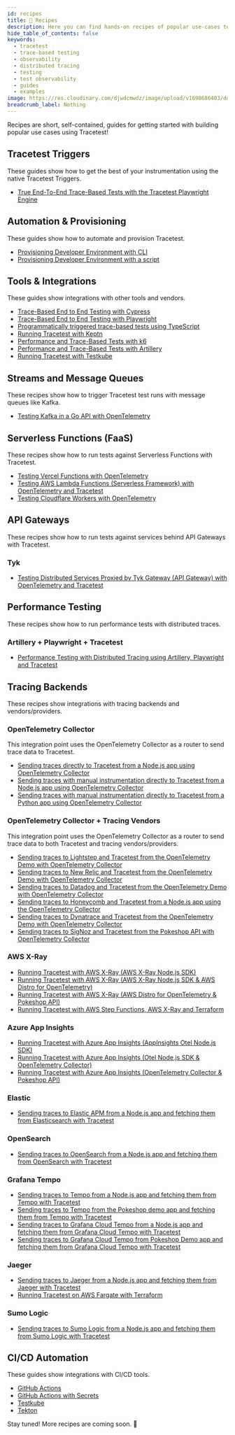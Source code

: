 ```yaml
---
id: recipes
title: 🍱 Recipes
description: Here you can find hands-on recipes of popular use-cases to get started with Tracetest.
hide_table_of_contents: false
keywords:
  - tracetest
  - trace-based testing
  - observability
  - distributed tracing
  - testing
  - test observability
  - guides
  - examples
image: https://res.cloudinary.com/djwdcmwdz/image/upload/v1698686403/docs/Blog_Thumbnail_14_rsvkmo.jpg
breadcrumb_label: Nothing
---
```


Recipes are short, self-contained, guides for getting started with building popular use cases using Tracetest!

## Tracetest Triggers

These guides show how to get the best of your instrumentation using the native Tracetest Triggers.

- [True End-To-End Trace-Based Tests with the Tracetest Playwright Engine](/examples-tutorials/recipes/running-tests-with-tracetest-playwright-engine)

## Automation & Provisioning

These guides show how to automate and provision Tracetest.

- [Provisioning Developer Environment with CLI](/examples-tutorials/recipes/provisioning-developer-environment-cli)
- [Provisioning Developer Environment with a script](/examples-tutorials/recipes/provisioning-developer-environment-script)

## Tools & Integrations

These guides show integrations with other tools and vendors.

- [Trace-Based End to End Testing with Cypress](/tools-and-integrations/cypress)
- [Trace-Based End to End Testing with Playwright](/tools-and-integrations/playwright)
- [Programmatically triggered trace-based tests using TypeScript](/tools-and-integrations/typescript)
- [Running Tracetest with Keptn](/tools-and-integrations/keptn)
- [Performance and Trace-Based Tests with k6](/tools-and-integrations/k6)
- [Performance and Trace-Based Tests with Artillery](/tools-and-integrations/artillery-plugin)
- [Running Tracetest with Testkube](/tools-and-integrations/testkube)

## Streams and Message Queues

These recipes show how to trigger Tracetest test runs with message queues like Kafka.

- [Testing Kafka in a Go API with OpenTelemetry](/examples-tutorials/recipes/testing-kafka-go-api-with-opentelemetry-tracetest)

## Serverless Functions (FaaS)

These recipes show how to run tests against Serverless Functions with Tracetest.

- [Testing Vercel Functions with OpenTelemetry](/examples-tutorials/recipes/testing-vercel-functions-with-opentelemetry-tracetest)
- [Testing AWS Lambda Functions (Serverless Framework) with OpenTelemetry and Tracetest](/examples-tutorials/recipes/testing-lambda-functions-with-opentelemetry-tracetest)
- [Testing Cloudflare Workers with OpenTelemetry](/examples-tutorials/recipes/testing-cloudflare-workers-with-opentelemetry-tracetest)

## API Gateways

These recipes show how to run tests against services behind API Gateways with Tracetest.

### Tyk

- [Testing Distributed Services Proxied by Tyk Gateway (API Gateway) with OpenTelemetry and Tracetest](/examples-tutorials/recipes/testing-distributed-services-with-tyk-opentelemetry-tracetest)

## Performance Testing

These recipes show how to run performance tests with distributed traces.

### Artillery + Playwright + Tracetest

- [Performance Testing with Distributed Tracing using Artillery, Playwright and Tracetest](/examples-tutorials/recipes/running-playwright-performance-tests-with-artillery-and-tracetest)

## Tracing Backends

These recipes show integrations with tracing backends and vendors/providers.

### OpenTelemetry Collector

This integration point uses the OpenTelemetry Collector as a router to send trace data to Tracetest.

- [Sending traces directly to Tracetest from a Node.js app using OpenTelemetry Collector](/examples-tutorials/recipes/running-tracetest-without-a-trace-data-store)
- [Sending traces with manual instrumentation directly to Tracetest from a Node.js app using OpenTelemetry Collector](/examples-tutorials/recipes/running-tracetest-without-a-trace-data-store-with-manual-instrumentation)
- [Sending traces with manual instrumentation directly to Tracetest from a Python app using OpenTelemetry Collector](/examples-tutorials/recipes/running-python-app-with-opentelemetry-collector-and-tracetest)

### OpenTelemetry Collector + Tracing Vendors

This integration point uses the OpenTelemetry Collector as a router to send trace data to both Tracetest and tracing vendors/providers.

- [Sending traces to Lightstep and Tracetest from the OpenTelemetry Demo with OpenTelemetry Collector](/examples-tutorials/recipes/running-tracetest-with-lightstep)
- [Sending traces to New Relic and Tracetest from the OpenTelemetry Demo with OpenTelemetry Collector](/examples-tutorials/recipes/running-tracetest-with-new-relic)
- [Sending traces to Datadog and Tracetest from the OpenTelemetry Demo with OpenTelemetry Collector](/examples-tutorials/recipes/running-tracetest-with-datadog)
- [Sending traces to Honeycomb and Tracetest from a Node.js app using the OpenTelemetry Collector](/examples-tutorials/recipes/running-tracetest-with-honeycomb)
- [Sending traces to Dynatrace and Tracetest from the OpenTelemetry Demo with OpenTelemetry Collector](/examples-tutorials/recipes/running-tracetest-with-dynatrace)
- [Sending traces to SigNoz and Tracetest from the Pokeshop API with OpenTelemetry Collector](/examples-tutorials/recipes/running-tracetest-with-signoz-pokeshop)

### AWS X-Ray

- [Running Tracetest with AWS X-Ray (AWS X-Ray Node.js SDK)](/examples-tutorials/recipes/running-tracetest-with-aws-x-ray)
- [Running Tracetest with AWS X-Ray (AWS X-Ray Node.js SDK & AWS Distro for OpenTelemetry)](/examples-tutorials/recipes/running-tracetest-with-aws-x-ray-adot)
- [Running Tracetest with AWS X-Ray (AWS Distro for OpenTelemetry & Pokeshop API)](/examples-tutorials/recipes/running-tracetest-with-aws-x-ray-pokeshop)
- [Running Tracetest with AWS Step Functions, AWS X-Ray and Terraform](/examples-tutorials/recipes/running-tracetest-with-step-functions-terraform)

### Azure App Insights

- [Running Tracetest with Azure App Insights (AppInsights Otel Node.js SDK)](/examples-tutorials/recipes/running-tracetest-with-azure-app-insights)
- [Running Tracetest with Azure App Insights (Otel Node.js SDK & OpenTelemetry Collector)](/examples-tutorials/recipes/running-tracetest-with-azure-app-insights-collector)
- [Running Tracetest with Azure App Insights (OpenTelemetry Collector & Pokeshop API)](/examples-tutorials/recipes/running-tracetest-with-azure-app-insights-pokeshop)

### Elastic

- [Sending traces to Elastic APM from a Node.js app and fetching them from Elasticsearch with Tracetest](/examples-tutorials/recipes/running-tracetest-with-elasticapm)

### OpenSearch

- [Sending traces to OpenSearch from a Node.js app and fetching them from OpenSearch with Tracetest](/examples-tutorials/recipes/running-tracetest-with-opensearch)

### Grafana Tempo

- [Sending traces to Tempo from a Node.js app and fetching them from Tempo with Tracetest](/examples-tutorials/recipes/running-tracetest-with-tempo)
- [Sending traces to Tempo from the Pokeshop demo app and fetching them from Tempo with Tracetest](/examples-tutorials/recipes/running-tracetest-with-grafana-tempo-pokeshop)
- [Sending traces to Grafana Cloud Tempo from a Node.js app and fetching them from Grafana Cloud Tempo with Tracetest](/examples-tutorials/recipes/running-tracetest-with-grafana-cloud-tempo)
- [Sending traces to Grafana Cloud Tempo from Pokeshop Demo app and fetching them from Grafana Cloud Tempo with Tracetest](/examples-tutorials/recipes/running-tracetest-with-grafana-cloud-tempo-pokeshop)

### Jaeger

- [Sending traces to Jaeger from a Node.js app and fetching them from Jaeger with Tracetest](/examples-tutorials/recipes/running-tracetest-with-jaeger)
- [Running Tracetest on AWS Fargate with Terraform](/examples-tutorials/recipes/running-tracetest-with-aws-terraform)

### Sumo Logic

- [Sending traces to Sumo Logic from a Node.js app and fetching them from Sumo Logic with Tracetest](/examples-tutorials/recipes/running-tracetest-with-sumologic)

## CI/CD Automation

These guides show integrations with CI/CD tools.

- [GitHub Actions](/ci-cd-automation/github-actions-pipeline)
- [GitHub Actions with Secrets](/ci-cd-automation/github-actions-pipeline-with-secrets)
- [Testkube](/ci-cd-automation/testkube-pipeline)
- [Tekton](/ci-cd-automation/tekton-pipeline)

Stay tuned! More recipes are coming soon. 🚀
